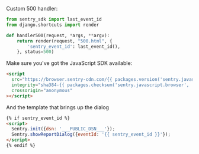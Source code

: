 Custom 500 handler:

```python
from sentry_sdk import last_event_id
from django.shortcuts import render

def handler500(request, *args, **argv):
    return render(request, "500.html", {
        'sentry_event_id': last_event_id(),
    }, status=500)
```

Make sure you've got the JavaScript SDK available:

```html
<script
  src="https://browser.sentry-cdn.com/{{ packages.version('sentry.javascript.browser') }}/bundle.min.js"
  integrity="sha384-{{ packages.checksum('sentry.javascript.browser', 'bundle.min.js', 'sha384-base64') }}"
  crossorigin="anonymous"
></script>
```

And the template that brings up the dialog

```html
{% if sentry_event_id %}
<script>
  Sentry.init({dsn: '___PUBLIC_DSN___'});
  Sentry.showReportDialog({eventId: '{{ sentry_event_id }}'});
</script>
{% endif %}
```
